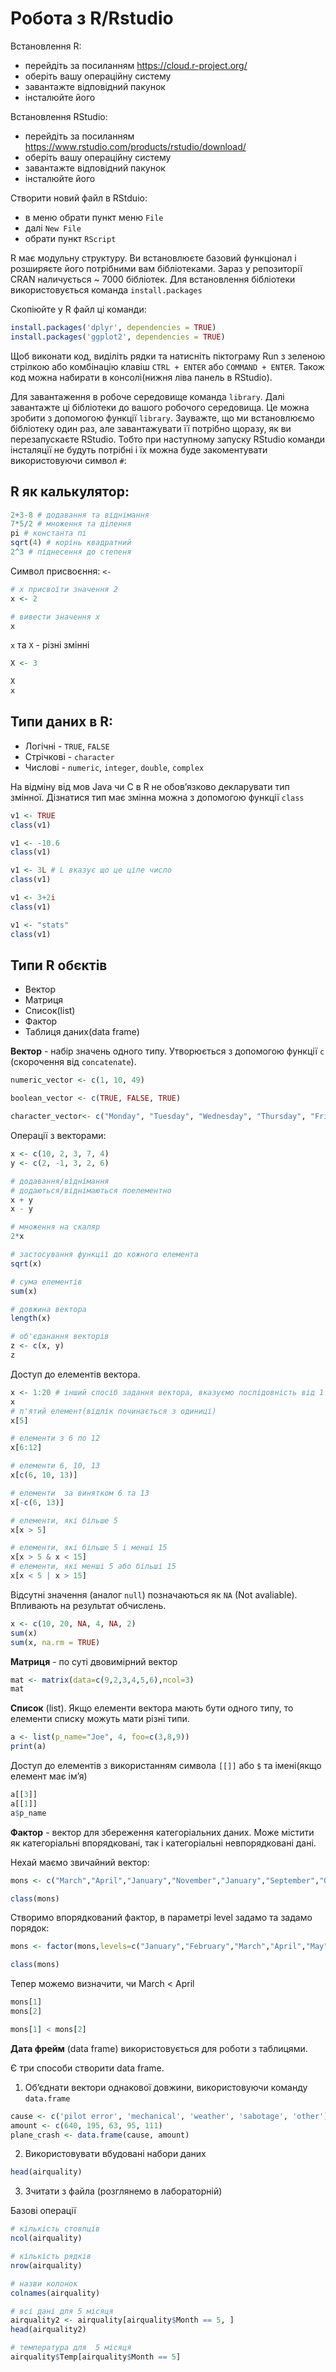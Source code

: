 # Робота з R/Rstudio {#rrstudio}

Встановлення R: 

 - перейдіть за посиланням <https://cloud.r-project.org/>
 - оберіть вашу операційну систему
 - завантажте відповідний пакунок
 - інсталюйте його 

Встановлення RStudio:

 - перейдіть за посиланням <https://www.rstudio.com/products/rstudio/download/>
 - оберіть вашу операційну систему
 - завантажте відповідний пакунок
 - інсталюйте його 
 

Створити новий файл в RStduio:

- в меню обрати пункт меню `File` 
- далі `New File`
- обрати пункт `RScript`

R має модульну структуру. Ви встановлюєте базовий функціонал і розширяєте його потрібними вам бібліотеками.
Зараз у репозиторії CRAN наличується ~ 7000 бібліотек. Для встановлення бібліотеки використовується команда
`install.packages`

Скопіюйте у R файл ці команди:

```r
install.packages('dplyr', dependencies = TRUE)
install.packages('ggplot2', dependencies = TRUE)
```

Щоб виконати код, виділіть рядки та натисніть піктограму Run з зеленою стрілкою або комбінацію клавіш `CTRL + ENTER` або `COMMAND + ENTER`. Також код можна набирати в консолі(нижня ліва панель в RStudio).

Для завантаження в робоче середовище команда `library`.
Далі завантажте ці бібліотеки до вашого робочого середовища. Це можна зробити з допомогою функції `library`. Зауважте, що ми встановлюємо бібліотеку один раз, але завантажувати її потрібно щоразу, як ви перезапускаєте RStudio. Тобто при наступному запуску RStudio команди інсталяції не будуть потрібні і їх можна буде закоментувати використовуючи символ `#`:

## R як калькулятор:
```r
2+3-8 # додавання та віднімання
7*5/2 # множення та ділення
pi # константа пі
sqrt(4) # корінь квадратний
2^3 # піднесення до степеня
```

Символ присвоєння: `<-`
```r
# x присвоїти значення 2
x <- 2

# вивести значення x
x

```

`x` та `X` - різні змінні

```r
X <- 3

X
x

```


## Типи даних в R:

* Логічні - `TRUE`, `FALSE`
 + Стрічкові - `character`
 + Числові - `numeric`, `integer`, `double`, `complex`
 
На відміну від мов Java чи C в R не обов'язково декларувати тип змінної.
Дізнатися тип має змінна можна з допомогою функції `class`

```r
v1 <- TRUE
class(v1)

v1 <- -10.6
class(v1)

v1 <- 3L # L вказує що це ціле число
class(v1)

v1 <- 3+2i
class(v1)

v1 <- "stats"
class(v1)
```


## Типи R обєктів

* Вектор 
 + Матриця
 + Список(list)
 + Фактор 
 + Таблиця даних(data frame)

**Вектор** - набір значень одного типу. Утворюється з допомогою функції `c` (скорочення від `concatenate`).

```r
numeric_vector <- c(1, 10, 49)

boolean_vector <- c(TRUE, FALSE, TRUE)

character_vector<- c("Monday", "Tuesday", "Wednesday", "Thursday", "Friday")
```

Операції з векторами:

```r

x <- c(10, 2, 3, 7, 4)
y <- c(2, -1, 3, 2, 6)

# додавання/віднімання
# додаються/віднімаються поелементно
x + y 
x - y

# множення на скаляр
2*x

# застосування функції до кожного елемента
sqrt(x)

# сума елементів
sum(x)

# довжина вектора
length(x)

# об'єданання векторів
z <- c(x, y)
z

```

Доступ до елементів вектора.

```r
x <- 1:20 # інший спосіб задання вектора, вказуємо послідовність від 1 до 20
x
# п'ятий елемент(відлік починається з одиниці)
x[5]

# елементи з 6 по 12
x[6:12]

# елементи 6, 10, 13
x[c(6, 10, 13)]

# елементи  за винятком 6 та 13
x[-c(6, 13)]

# елементи, які більше 5
x[x > 5]

# елементи, які більше 5 і менші 15
x[x > 5 & x < 15]
# елементи, які менші 5 або більші 15
x[x < 5 | x > 15]

```

Відсутні значення (аналог `null`) позначаються як `NA` (Not avaliable).
Впливають на результат обчислень.
```r
x <- c(10, 20, NA, 4, NA, 2)
sum(x)
sum(x, na.rm = TRUE)
```

**Матриця** - по суті двовимірний вектор
```r
mat <- matrix(data=c(9,2,3,4,5,6),ncol=3)
mat
```


**Список** (list). Якщо елементи вектора мають бути одного типу, то елементи списку можуть мати різні типи.
```r
a <- list(p_name="Joe", 4, foo=c(3,8,9))
print(a)
```

Доступ до елементів з використанням символа `[[]]` або `$` та імені(якщо елемент має ім'я)

```r
a[[3]]
a[[1]]
a$p_name

```

**Фактор** - вектор для збереження категоріальних даних. Може містити як категоріальні впорядковані, так і категоріальні невпорядковані дані.

Нехай маємо звичайний вектор:

```r


mons <- c("March","April","January","November","January","September","October","September","November","August", "January","November","November","February","May","August","July","December","August","August","September", "November","February","April")

class(mons)

```
Створимо впорядкований фактор, в параметрі level задамо та задамо порядок:

```r

mons <- factor(mons,levels=c("January","February","March","April","May","June","July","August","September", "October","November","December"),ordered=TRUE)

class(mons)

```

Тепер можемо визначити, чи March < April
```r
mons[1] 
mons[2]

mons[1] < mons[2]
```

**Дата фрейм** (data frame) використовується для роботи з таблицями.

Є три способи створити data frame.

1. Об'єднати вектори однакової довжини, використовуючи команду `data.frame`

```r
cause <- c('pilot error', 'mechanical', 'weather', 'sabotage', 'other')
amount <- c(640, 195, 63, 95, 111)
plane_crash <- data.frame(cause, amount)
```

2. Використовувати вбудовані набори даних

```r
head(airquality)
```

3. Зчитати з файла (розглянемо в лабораторній)

Базові операції

```r
# кількість стовпців
ncol(airquality)

# кількість рядків
nrow(airquality)

# назви колонок
colnames(airquality)

# вcі дані для 5 місяця
airquality2 <- airquality[airquality$Month == 5, ]
head(airquality2)

# температура для  5 місяця
airquality$Temp[airquality$Month == 5]
```

